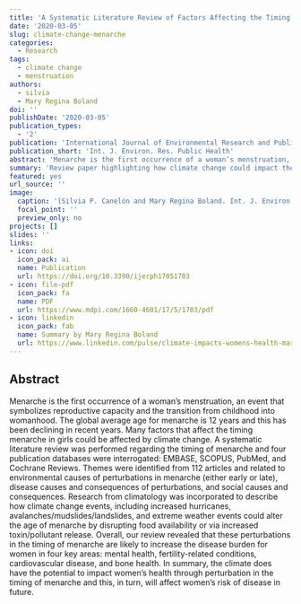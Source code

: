 ```yaml
---
title: 'A Systematic Literature Review of Factors Affecting the Timing of Menarche: The Potential for Climate Change to Impact Women’s Health'
date: '2020-03-05'
slug: climate-change-menarche
categories:
  - Research
tags:
  - climate change
  - menstruation
authors:
  - silvia
  - Mary Regina Boland
doi: ''
publishDate: '2020-03-05'
publication_types:
  - '2'
publication: 'International Journal of Environmental Research and Public Health'
publication_short: 'Int. J. Environ. Res. Public Health'
abstract: 'Menarche is the first occurrence of a woman’s menstruation, an event that symbolizes reproductive capacity and the transition from childhood into womanhood. The global average age for menarche is 12 years and this has been declining in recent years. Many factors that affect the timing menarche in girls could be affected by climate change. A systematic literature review was performed regarding the timing of menarche and four publication databases were interrogated: EMBASE, SCOPUS, PubMed, and Cochrane Reviews. Themes were identified from 112 articles and related to environmental causes of perturbations in menarche (either early or late), disease causes and consequences of perturbations, and social causes and consequences. Research from climatology was incorporated to describe how climate change events, including increased hurricanes, avalanches/mudslides/landslides, and extreme weather events could alter the age of menarche by disrupting food availability or via increased toxin/pollutant release. Overall, our review revealed that these perturbations in the timing of menarche are likely to increase the disease burden for women in four key areas: mental health, fertility-related conditions, cardiovascular disease, and bone health. In summary, the climate does have the potential to impact women’s health through perturbation in the timing of menarche and this, in turn, will affect women’s risk of disease in future.'
summary: 'Review paper highlighting how climate change could impact the timing of first menstruation and increase the burden of disease.'
featured: yes
url_source: ''
image:
  caption: '[Silvia P. Canelón and Mary Regina Boland. Int. J. Environ. Res. Public Health (2020)](featured.png)'
  focal_point: ''
  preview_only: no
projects: []
slides: ''
links:
- icon: doi
  icon_pack: ai
  name: Publication
  url: https://doi.org/10.3390/ijerph17051703
- icon: file-pdf
  icon_pack: fa
  name: PDF
  url: https://www.mdpi.com/1660-4601/17/5/1703/pdf
- icon: linkedin
  icon_pack: fab
  name: Summary by Mary Regina Boland
  url: https://www.linkedin.com/pulse/climate-impacts-womens-health-mary-regina-boland/?trackingId=zbL7SUeKQRqQyDUg0KNVEA%3D%3D
---
```


## Abstract

Menarche is the first occurrence of a woman’s menstruation, an event that symbolizes reproductive capacity and the transition from childhood into womanhood. The global average age for menarche is 12 years and this has been declining in recent years. Many factors that affect the timing menarche in girls could be affected by climate change. A systematic literature review was performed regarding the timing of menarche and four publication databases were interrogated: EMBASE, SCOPUS, PubMed, and Cochrane Reviews. Themes were identified from 112 articles and related to environmental causes of perturbations in menarche (either early or late), disease causes and consequences of perturbations, and social causes and consequences. Research from climatology was incorporated to describe how climate change events, including increased hurricanes, avalanches/mudslides/landslides, and extreme weather events could alter the age of menarche by disrupting food availability or via increased toxin/pollutant release. Overall, our review revealed that these perturbations in the timing of menarche are likely to increase the disease burden for women in four key areas: mental health, fertility-related conditions, cardiovascular disease, and bone health. In summary, the climate does have the potential to impact women’s health through perturbation in the timing of menarche and this, in turn, will affect women’s risk of disease in future.
